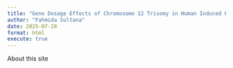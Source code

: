 ```yaml
---
title: "Gene Dosage Effects of Chromosome 12 Trisomy in Human Induced Pluripotent Stem Cells (iPSCs)"
author: "Fahmida Sultana"
date: 2025-07-28
format: html
execute: true
---
```


About this site
```r

```

```r

```

